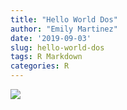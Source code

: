 ```yaml
---
title: "Hello World Dos"
author: "Emily Martinez"
date: '2019-09-03'
slug: hello-world-dos
tags: R Markdown
categories: R
---
```


![](https://media.giphy.com/media/Wj7lNjMNDxSmc/giphy.gif)

